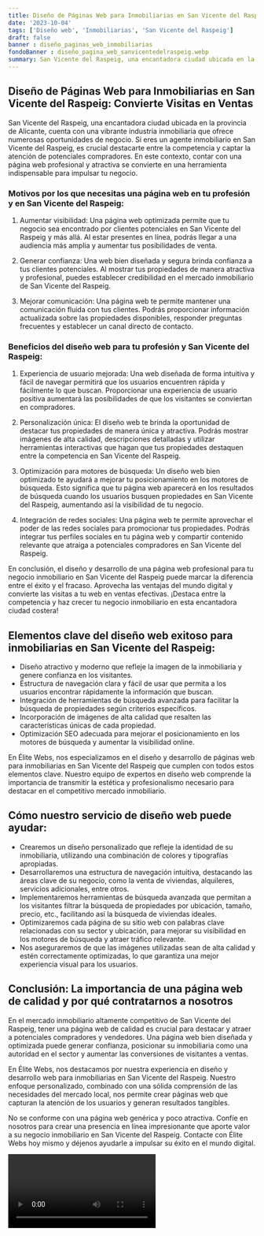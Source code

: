 ```yaml
---
title: Diseño de Páginas Web para Inmobiliarias en San Vicente del Raspeig
date: '2023-10-04'
tags: ['Diseño web', 'Inmobiliarias', 'San Vicente del Raspeig']
draft: false
banner : diseño_paginas_web_inmobiliarias
fondoBanner : diseño_pagina_web_sanvicentedelraspeig.webp
summary: San Vicente del Raspeig, una encantadora ciudad ubicada en la provincia de Alicante, cuenta con una vibrante industria inmobiliaria que ofrece numerosas oportunidades de negocio. Si eres un agente inmobiliario en San Vicente del Raspeig, es crucial destacarte entre la competencia y captar la atención de potenciales compradores. En este contexto, contar con una página web profesional y atractiva se convierte en una herramienta indispensable para impulsar tu negocio.
---
```


## Diseño de Páginas Web para Inmobiliarias en San Vicente del Raspeig: Convierte Visitas en Ventas

San Vicente del Raspeig, una encantadora ciudad ubicada en la provincia de Alicante, cuenta con una vibrante industria inmobiliaria que ofrece numerosas oportunidades de negocio. Si eres un agente inmobiliario en San Vicente del Raspeig, es crucial destacarte entre la competencia y captar la atención de potenciales compradores. En este contexto, contar con una página web profesional y atractiva se convierte en una herramienta indispensable para impulsar tu negocio.

### Motivos por los que necesitas una página web en tu profesión y en San Vicente del Raspeig:

1. Aumentar visibilidad: Una página web optimizada permite que tu negocio sea encontrado por clientes potenciales en San Vicente del Raspeig y más allá. Al estar presentes en línea, podrás llegar a una audiencia más amplia y aumentar tus posibilidades de venta.

2. Generar confianza: Una web bien diseñada y segura brinda confianza a tus clientes potenciales. Al mostrar tus propiedades de manera atractiva y profesional, puedes establecer credibilidad en el mercado inmobiliario de San Vicente del Raspeig.

3. Mejorar comunicación: Una página web te permite mantener una comunicación fluida con tus clientes. Podrás proporcionar información actualizada sobre las propiedades disponibles, responder preguntas frecuentes y establecer un canal directo de contacto.

### Beneficios del diseño web para tu profesión y San Vicente del Raspeig:

1. Experiencia de usuario mejorada: Una web diseñada de forma intuitiva y fácil de navegar permitirá que los usuarios encuentren rápida y fácilmente lo que buscan. Proporcionar una experiencia de usuario positiva aumentará las posibilidades de que los visitantes se conviertan en compradores.

2. Personalización única: El diseño web te brinda la oportunidad de destacar tus propiedades de manera única y atractiva. Podrás mostrar imágenes de alta calidad, descripciones detalladas y utilizar herramientas interactivas que hagan que tus propiedades destaquen entre la competencia en San Vicente del Raspeig.

3. Optimización para motores de búsqueda: Un diseño web bien optimizado te ayudará a mejorar tu posicionamiento en los motores de búsqueda. Esto significa que tu página web aparecerá en los resultados de búsqueda cuando los usuarios busquen propiedades en San Vicente del Raspeig, aumentando así la visibilidad de tu negocio.

4. Integración de redes sociales: Una página web te permite aprovechar el poder de las redes sociales para promocionar tus propiedades. Podrás integrar tus perfiles sociales en tu página web y compartir contenido relevante que atraiga a potenciales compradores en San Vicente del Raspeig.

En conclusión, el diseño y desarrollo de una página web profesional para tu negocio inmobiliario en San Vicente del Raspeig puede marcar la diferencia entre el éxito y el fracaso. Aprovecha las ventajas del mundo digital y convierte las visitas a tu web en ventas efectivas. ¡Destaca entre la competencia y haz crecer tu negocio inmobiliario en esta encantadora ciudad costera!

<GifSeo />

<Cta />

## Elementos clave del diseño web exitoso para inmobiliarias en San Vicente del Raspeig:

- Diseño atractivo y moderno que refleje la imagen de la inmobiliaria y genere confianza en los visitantes.
- Estructura de navegación clara y fácil de usar que permita a los usuarios encontrar rápidamente la información que buscan.
- Integración de herramientas de búsqueda avanzada para facilitar la búsqueda de propiedades según criterios específicos.
- Incorporación de imágenes de alta calidad que resalten las características únicas de cada propiedad.
- Optimización SEO adecuada para mejorar el posicionamiento en los motores de búsqueda y aumentar la visibilidad online.

En Élite Webs, nos especializamos en el diseño y desarrollo de páginas web para inmobiliarias en San Vicente del Raspeig que cumplen con todos estos elementos clave. Nuestro equipo de expertos en diseño web comprende la importancia de transmitir la estética y profesionalismo necesario para destacar en el competitivo mercado inmobiliario.

## Cómo nuestro servicio de diseño web puede ayudar:

- Crearemos un diseño personalizado que refleje la identidad de su inmobiliaria, utilizando una combinación de colores y tipografías apropiadas.
- Desarrollaremos una estructura de navegación intuitiva, destacando las áreas clave de su negocio, como la venta de viviendas, alquileres, servicios adicionales, entre otros.
- Implementaremos herramientas de búsqueda avanzada que permitan a los visitantes filtrar la búsqueda de propiedades por ubicación, tamaño, precio, etc., facilitando así la búsqueda de viviendas ideales.
- Optimizaremos cada página de su sitio web con palabras clave relacionadas con su sector y ubicación, para mejorar su visibilidad en los motores de búsqueda y atraer tráfico relevante.
- Nos aseguraremos de que las imágenes utilizadas sean de alta calidad y estén correctamente optimizadas, lo que garantiza una mejor experiencia visual para los usuarios.

## Conclusión: La importancia de una página web de calidad y por qué contratarnos a nosotros

En el mercado inmobiliario altamente competitivo de San Vicente del Raspeig, tener una página web de calidad es crucial para destacar y atraer a potenciales compradores y vendedores. Una página web bien diseñada y optimizada puede generar confianza, posicionar su inmobiliaria como una autoridad en el sector y aumentar las conversiones de visitantes a ventas.

En Élite Webs, nos destacamos por nuestra experiencia en diseño y desarrollo web para inmobiliarias en San Vicente del Raspeig. Nuestro enfoque personalizado, combinado con una sólida comprensión de las necesidades del mercado local, nos permite crear páginas web que capturan la atención de los usuarios y generan resultados tangibles.

No se conforme con una página web genérica y poco atractiva. Confíe en nosotros para crear una presencia en línea impresionante que aporte valor a su negocio inmobiliario en San Vicente del Raspeig. Contacte con Élite Webs hoy mismo y déjenos ayudarle a impulsar su éxito en el mundo digital.

<Video />

<CtaBot job='Inmobiliarias' city='San Vicente del Raspeig'/>

<Gmaps query='San Vicente del Raspeig+españa+maps' />